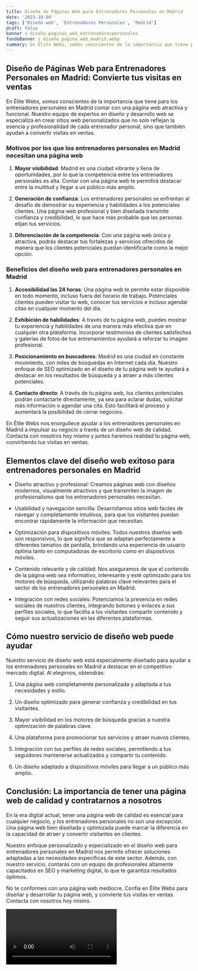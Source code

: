 ```yaml
---
title: Diseño de Páginas Web para Entrenadores Personales en Madrid
date: '2023-10-04'
tags: ['Diseño web', 'Entrenadores Personales', 'Madrid']
draft: false
banner : diseño_paginas_web_entrenadorespersonales
fondoBanner : diseño_pagina_web_madrid.webp
summary: En Élite Webs, somos conscientes de la importancia que tiene para los entrenadores personales en Madrid contar con una página web atractiva y funcional. Nuestro equipo de expertos en diseño y desarrollo web se especializa en crear sitios web personalizados que no solo reflejan la esencia y profesionalidad de cada entrenador personal, sino que también ayudan a convertir visitas en ventas.
---
```


## Diseño de Páginas Web para Entrenadores Personales en Madrid: Convierte tus visitas en ventas

En Élite Webs, somos conscientes de la importancia que tiene para los entrenadores personales en Madrid contar con una página web atractiva y funcional. Nuestro equipo de expertos en diseño y desarrollo web se especializa en crear sitios web personalizados que no solo reflejan la esencia y profesionalidad de cada entrenador personal, sino que también ayudan a convertir visitas en ventas.

### Motivos por los que los entrenadores personales en Madrid necesitan una página web

1. **Mayor visibilidad**: Madrid es una ciudad vibrante y llena de oportunidades, por lo que la competencia entre los entrenadores personales es alta. Contar con una página web te permitirá destacar entre la multitud y llegar a un público más amplio.

2. **Generación de confianza**: Los entrenadores personales se enfrentan al desafío de demostrar su experiencia y habilidades a los potenciales clientes. Una página web profesional y bien diseñada transmite confianza y credibilidad, lo que hace más probable que las personas elijan tus servicios.

3. **Diferenciación de la competencia**: Con una página web única y atractiva, podrás destacar tus fortalezas y servicios ofrecidos de manera que los clientes potenciales puedan identificarte como la mejor opción.

### Beneficios del diseño web para entrenadores personales en Madrid

1. **Accesibilidad las 24 horas**: Una página web te permite estar disponible en todo momento, incluso fuera del horario de trabajo. Potenciales clientes pueden visitar tu web, conocer tus servicios e incluso agendar citas en cualquier momento del día.

2. **Exhibición de habilidades**: A través de tu página web, puedes mostrar tu experiencia y habilidades de una manera más efectiva que en cualquier otra plataforma. Incorporar testimonios de clientes satisfechos y galerías de fotos de tus entrenamientos ayudará a reforzar tu imagen profesional.

3. **Posicionamiento en buscadores**: Madrid es una ciudad en constante movimiento, con miles de búsquedas en Internet cada día. Nuestro enfoque de SEO optimizado en el diseño de tu página web te ayudará a destacar en los resultados de búsqueda y a atraer a más clientes potenciales.

4. **Contacto directo**: A través de tu página web, los clientes potenciales podrán contactarte directamente, ya sea para aclarar dudas, solicitar más información o agendar una cita. Esto facilitará el proceso y aumentará la posibilidad de cerrar negocios.

En Élite Webs nos enorgullece ayudar a los entrenadores personales en Madrid a impulsar su negocio a través de un diseño web de calidad. Contacta con nosotros hoy mismo y juntos haremos realidad tu página web, convirtiendo tus visitas en ventas.

<GifSeo />

<Cta />

## Elementos clave del diseño web exitoso para entrenadores personales en Madrid

- Diseño atractivo y profesional: Creamos páginas web con diseños modernos, visualmente atractivos y que transmiten la imagen de profesionalismo que los entrenadores personales necesitan.

- Usabilidad y navegación sencilla: Desarrollamos sitios web fáciles de navegar y completamente intuitivos, para que los visitantes puedan encontrar rápidamente la información que necesitan.

- Optimización para dispositivos móviles: Todos nuestros diseños web son responsivos, lo que significa que se adaptan perfectamente a diferentes tamaños de pantalla, brindando una experiencia de usuario óptima tanto en computadoras de escritorio como en dispositivos móviles.

- Contenido relevante y de calidad: Nos aseguramos de que el contenido de la página web sea informativo, interesante y esté optimizado para los motores de búsqueda, utilizando palabras clave relevantes para el sector de los entrenadores personales en Madrid.

- Integración con redes sociales: Potenciamos la presencia en redes sociales de nuestros clientes, integrando botones y enlaces a sus perfiles sociales, lo que facilita a los visitantes compartir contenido y seguir sus actualizaciones en las diferentes plataformas.

## Cómo nuestro servicio de diseño web puede ayudar

Nuestro servicio de diseño web está especialmente diseñado para ayudar a los entrenadores personales en Madrid a destacar en el competitivo mercado digital. Al elegirnos, obtendrás:

1. Una página web completamente personalizada y adaptada a tus necesidades y estilo.

2. Un diseño optimizado para generar confianza y credibilidad en tus visitantes.

3. Mayor visibilidad en los motores de búsqueda gracias a nuestra optimización de palabras clave.

4. Una plataforma para promocionar tus servicios y atraer nuevos clientes.

5. Integración con tus perfiles de redes sociales, permitiendo a tus seguidores mantenerse actualizados y compartir tu contenido.

6. Un diseño adaptado a dispositivos móviles para llegar a un público más amplio.

## Conclusión: La importancia de tener una página web de calidad y contratarnos a nosotros

En la era digital actual, tener una página web de calidad es esencial para cualquier negocio, y los entrenadores personales no son una excepción. Una página web bien diseñada y optimizada puede marcar la diferencia en la capacidad de atraer y convertir visitantes en clientes.

Nuestro enfoque personalizado y especializado en el diseño web para entrenadores personales en Madrid nos permite ofrecer soluciones adaptadas a las necesidades específicas de este sector. Además, con nuestro servicio, contarás con un equipo de profesionales altamente capacitados en SEO y marketing digital, lo que te garantiza resultados óptimos.

No te conformes con una página web mediocre. Confía en Élite Webs para diseñar y desarrollar tu página web, y convierte tus visitas en ventas. Contacta con nosotros hoy mismo.

<Video />

<CtaBot job='Entrenadores Personales' city='Madrid'/>

<Gmaps query='Madrid+españa+maps' />